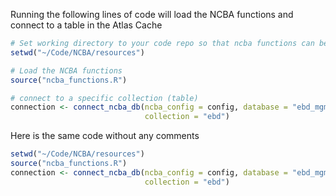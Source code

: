 Running the following lines of code will load the NCBA functions and connect to a table in the Atlas Cache
```r
# Set working directory to your code repo so that ncba functions can be loaded.
setwd("~/Code/NCBA/resources")

# Load the NCBA functions
source("ncba_functions.R")

# connect to a specific collection (table)
connection <- connect_ncba_db(ncba_config = config, database = "ebd_mgmt", 
                              collection = "ebd")
```

Here is the same code without any comments
```r
setwd("~/Code/NCBA/resources")
source("ncba_functions.R")
connection <- connect_ncba_db(ncba_config = config, database = "ebd_mgmt", 
                              collection = "ebd")
```

